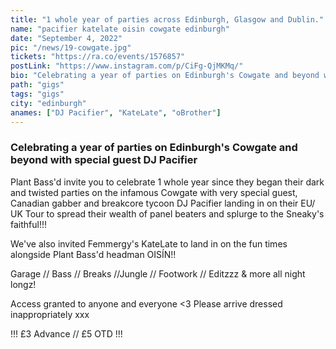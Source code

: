 ---
title: "1 whole year of parties across Edinburgh, Glasgow and Dublin."
name: "pacifier katelate oisin cowgate edinburgh"
date: "September 4, 2022"
pic: "/news/19-cowgate.jpg"
tickets: "https://ra.co/events/1576857"
postLink: "https://www.instagram.com/p/CiFg-QjMKMq/"
bio: "Celebrating a year of parties on Edinburgh's Cowgate and beyond with special guest DJ Pacifier"
path: "gigs"
tags: "gigs"
city: "edinburgh"
anames: ["DJ Pacifier", "KateLate", "oBrother"]
---

### Celebrating a year of parties on Edinburgh's Cowgate and beyond with special guest DJ Pacifier

Plant Bass'd invite you to celebrate 1 whole year since they began their dark and twisted parties on the infamous Cowgate with very special guest, Canadian gabber and breakcore tycoon DJ Pacifier landing in on their EU/ UK Tour to spread their wealth of panel beaters and splurge to the Sneaky's faithful!!!

We've also invited Femmergy's KateLate to land in on the fun times alongside Plant Bass'd headman OISÍN!!

Garage // Bass // Breaks //Jungle // Footwork // Editzzz & more all night longz!

Access granted to anyone and everyone \<3 Please arrive dressed inappropriately xxx

!!! £3 Advance // £5 OTD !!!
